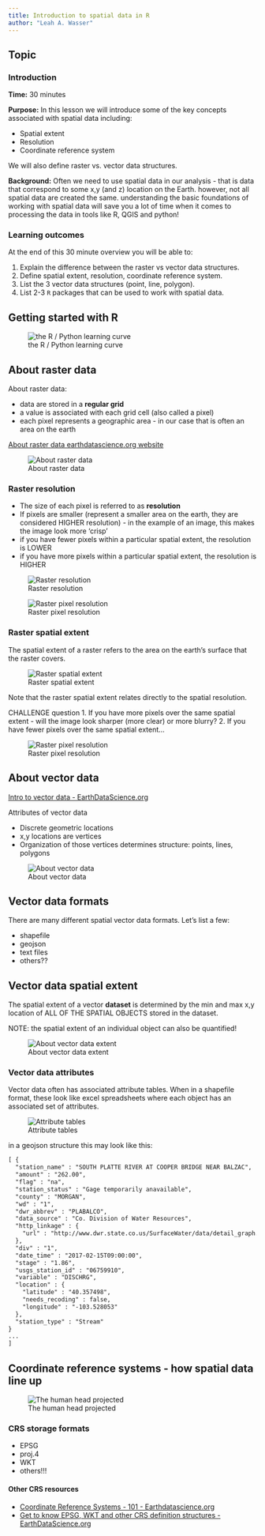 ```yaml
---
title: Introduction to spatial data in R
author: "Leah A. Wasser"
---
```


## Topic

### Introduction
**Time:** 30 minutes

**Purpose:** In this lesson we will introduce some of the key concepts associated
with spatial data including:

* Spatial extent
* Resolution
* Coordinate reference system

We will also define raster vs. vector data structures.

**Background:**
Often we need to use spatial data in our analysis - that is data that correspond
to some x,y (and z) location on the Earth. however, not all spatial data are
created the same. understanding the basic foundations of working with spatial
data will save you a lot of time when it comes to processing the data in tools
like R, QGIS and python!

### Learning outcomes

At the end of this 30 minute overview you will be able to:

1. Explain the difference between the raster vs vector data structures.
1. Define spatial extent, resolution, coordinate reference system.
1. List the 3 vector data structures (point, line, polygon).
1. List 2-3 `R` packages that can be used to work with spatial data.


## Getting started with R

![the R / Python learning curve](https://earthdatascience.org/images/course-materials/earth-analytics/week-9/learning-r.png)

## About raster data

About raster data:

* data are stored in a **regular grid**
* a value is associated with each grid cell (also called a pixel)
* each pixel represents a geographic area - in our case that is often an area on the earth


[About raster data  earthdatascience.org website](https://earthdatascience.org/course-materials/earth-analytics/week-3/open-lidar-raster-r/)

![About raster data](http://earthdatascience.org/images/course-materials/earth-analytics/week-3/raster-concept.png)

### Raster resolution

* The size of each pixel is referred to as **resolution**
* If pixels are smaller (represent a smaller area on the earth, they are considered HIGHER resolution) - in the example of an image, this makes the image look more 'crisp'
* if you have fewer pixels within a particular spatial extent, the resolution is LOWER
* if you have more pixels within a particular spatial extent, the resolution is HIGHER


![Raster resolution](http://earthdatascience.org/images/course-materials/earth-analytics/week-3/raster-resolution.png)

![Raster pixel resolution](http://earthdatascience.org/images/course-materials/earth-analytics/week-3/raster-pixel-resolution.png)


### Raster spatial extent

The spatial extent of a raster refers to the area on the earth's surface that
the raster covers.

![Raster spatial extent](http://earthdatascience.org/images/course-materials/earth-analytics/week-3/raster-spatial-extent-coordinates.png)

Note that the raster spatial extent relates directly to the
spatial resolution.

CHALLENGE question
1. If you have more pixels over the same spatial extent - will the image look sharper (more clear) or more blurry?
2. If you have fewer pixels over the same spatial extent...


![Raster pixel resolution](http://earthdatascience.org/images/course-materials/earth-analytics/week-3/raster-spatial-extent.png)

## About vector data

[Intro to vector data - EarthDataScience.org ](http://earthdatascience.org/course-materials/earth-analytics/week-4/intro-vector-data-r/)

Attributes of vector data

* Discrete geometric locations
* x,y locations are vertices
* Organization of those vertices determines structure: points, lines, polygons

![About vector data](http://earthdatascience.org/images/course-materials/earth-analytics/week-5/pnt_line_poly.png)


## Vector data formats

There are many different spatial vector data formats. Let's list a few:

* shapefile
* geojson
* text files
* others??

## Vector data spatial extent

The spatial extent of a vector **dataset** is determined by the min and max x,y location
of ALL OF THE SPATIAL OBJECTS stored in the dataset.

NOTE: the spatial extent of an individual object can also be quantified!

![About vector data extent](http://earthdatascience.org/images/course-materials/earth-analytics/week-5/spatial_extent.png)


### Vector data attributes

Vector data often has associated attribute tables. When in a shapefile format,
these look like excel spreadsheets where each object has an associated set of
attributes.


![Attribute tables](http://earthdatascience.org/images/course-materials/earth-analytics/week-5/attribute_table.png)

in a geojson structure this may look like this:


```xml
[ {
  "station_name" : "SOUTH PLATTE RIVER AT COOPER BRIDGE NEAR BALZAC",
  "amount" : "262.00",
  "flag" : "na",
  "station_status" : "Gage temporarily anavailable",
  "county" : "MORGAN",
  "wd" : "1",
  "dwr_abbrev" : "PLABALCO",
  "data_source" : "Co. Division of Water Resources",
  "http_linkage" : {
    "url" : "http://www.dwr.state.co.us/SurfaceWater/data/detail_graph.aspx?ID=PLABALCO&MTYPE=DISCHRG"
  },
  "div" : "1",
  "date_time" : "2017-02-15T09:00:00",
  "stage" : "1.86",
  "usgs_station_id" : "06759910",
  "variable" : "DISCHRG",
  "location" : {
    "latitude" : "40.357498",
    "needs_recoding" : false,
    "longitude" : "-103.528053"
  },
  "station_type" : "Stream"
}
...
]
```


## Coordinate reference systems - how spatial data line up

![The human head projected](https://earthdatascience.org/images/course-materials/earth-analytics/week-9/human-head-projections.jpg)


### CRS storage formats

* EPSG
* proj.4
* WKT
* others!!!

#### Other CRS resources

* [Coordinate Reference Systems - 101 - Earthdatascience.org ](http://earthdatascience.org/course-materials/earth-analytics/week-4/intro-to-coordinate-reference-systems/)
* [Get to know EPSG, WKT and other CRS definition structures - EarthDataScience.org](http://earthdatascience.org/course-materials/earth-analytics/week-4/understand-epsg-wkt-and-other-crs-definition-file-types/)
